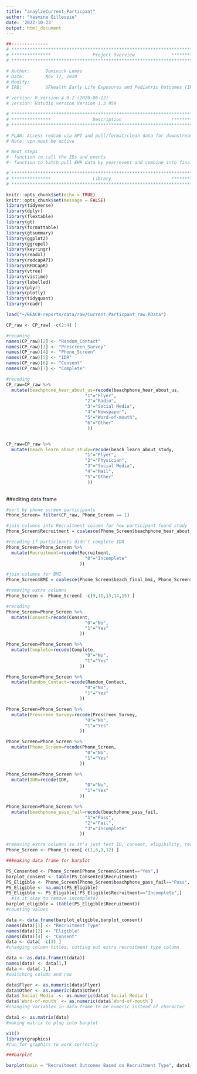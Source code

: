 ```yaml
---
title: "anaylzeCurrent_Particpant"
author: "Yasmine Gillespie"
date: '2022-10-23'
output: html_document
---
```


```r
##-------------- 
# **************************************************************************** #
# ***************                Project Overview              *************** #
# **************************************************************************** #

# Author:      Dominick Lemas
# Date:        Nov 17, 2020 
# Modify:      
# IRB:         UFHealth Early Life Exposures and Pediatric Outcomes (IRB201601899) 

# version: R version 4.0.2 (2020-06-22)
# version: Rstudio version Version 1.3.959 

# **************************************************************************** #
# ***************                Description                   *************** #
# **************************************************************************** #

# PLAN: Access redcap via API and pull/format/clean data for downstream analysis.
# Note: vpn must be active

# Next steps
#- function to call the IDs and events
#- function to batch pull EHR data by year/event and combine into final dataset. 


```

```r

# **************************************************************************** #
# ***************                Library                       *************** #
# **************************************************************************** #

knitr::opts_chunk$set(echo = TRUE)
knitr::opts_chunk$set(message = FALSE)
library(tidyverse)
library(dplyr)
library(flextable)
library(gt)
library(formattable)
library(gtsummary)
library(ggplot2)
library(ggrepel)
library(keyringr)
library(readxl)
library(redcapAPI)
library(REDCapR)
library(vtree)
library(vistime)
library(labelled)
library(plyr)
library(plotly)
library(tidyquant)
library(readr)
```

```r
load("~/BEACH-reports/data/raw/Current_Particpant_raw.RData")
```

```r
CP_raw <- CP_raw[ -c(2:4) ]

```

```r
#renaming
names(CP_raw)[2] <- "Random_Contact"
names(CP_raw)[3] <- "Prescreen_Survey"
names(CP_raw)[4] <- "Phone_Screen"
names(CP_raw)[5] <- "IDR"
names(CP_raw)[6] <- "Consent"
names(CP_raw)[7] <- "Complete"
```

```r
#recoding
CP_raw=CP_raw %>%
  mutate(beachphone_hear_about_us=recode(beachphone_hear_about_us,
                              "1"="Flyer",
                              "2"="Radio",
                              "3"="Social Media",
                              "4"="Newspaper",
                              "5"="Word-of-mouth",
                              "6"="Other"
                               ))


CP_raw=CP_raw %>%
  mutate(beach_learn_about_study=recode(beach_learn_about_study,
                              "1"="Flyer",
                              "2"="Physician",
                              "3"="Social Media",
                              "4"="Mail",
                              "5"="Other"
                               ))
                              
```


##editing data frame
```r
#sort by phone screen participants
Phone_Screen= filter(CP_raw, Phone_Screen == 1)
```

```r
#join columns into Recruitment column for how participant found study
Phone_Screen$Recruitment = coalesce(Phone_Screen$beachphone_hear_about_us, Phone_Screen$beach_learn_about_study, Phone_Screen$IDR)

#recoding if participants didn't complete IDR
Phone_Screen=Phone_Screen %>%
  mutate(Recruitment=recode(Recruitment,
                              "0"="Incomplete"
                            ))

```

```r
#join columns for BMI
Phone_Screen$BMI = coalesce(Phone_Screen$beach_final_bmi, Phone_Screen$beachphone_prepreg_bmi)
```

```r
#removing extra columns
Phone_Screen <- Phone_Screen[ -c(9,11,13,14,15) ]
```

```r
#recoding
Phone_Screen=Phone_Screen %>%
  mutate(Consent=recode(Consent,
                              "0"="No",
                              "1"="Yes"
                            ))

Phone_Screen=Phone_Screen %>%
  mutate(Complete=recode(Complete,
                              "0"="No",
                              "1"="Yes"
                            ))

Phone_Screen=Phone_Screen %>%
  mutate(Random_Contact=recode(Random_Contact,
                              "0"="No",
                              "1"="Yes"
                            ))

Phone_Screen=Phone_Screen %>%
  mutate(Prescreen_Survey=recode(Prescreen_Survey,
                              "0"="No",
                              "1"="Yes"
                            ))

Phone_Screen=Phone_Screen %>%
  mutate(Phone_Screen=recode(Phone_Screen,
                              "0"="No",
                              "1"="Yes"
                            ))

Phone_Screen=Phone_Screen %>%
  mutate(IDR=recode(IDR,
                              "0"="No",
                              "1"="Yes"
                            ))

Phone_Screen=Phone_Screen %>%
  mutate(beachphone_pass_fail=recode(beachphone_pass_fail,
                              "1"="Pass",
                              "2"="Fail",
                              "3"="Incomplete"
                            ))

```

```r
#removing extra columns so it's just test ID, consent, eligibility, recruitment
Phone_Screen <- Phone_Screen[ c(1,6,9,12) ]
```

```r
###making data frame for barplot

PS_Consented <- Phone_Screen[Phone_Screen$Consent=="Yes",]
barplot_consent <- table(PS_Consented$Recruitment)
PS_Eligible <- Phone_Screen[Phone_Screen$beachphone_pass_fail=="Pass",]
PS_Eligible <- na.omit(PS_Eligible)
PS_Eligible <- PS_Eligible[!PS_Eligible$Recruitment=="Incomplete",]
  #is it okay to remove incomplete?
barplot_eligible = (table(PS_Eligible$Recruitment))
#counting values

data <- data.frame(barplot_eligible,barplot_consent)
names(data)[1] <- "Recruitment Type"
names(data)[2] <- "Eligible"
names(data)[4] <- "Consent"
data <- data[ -c(3) ]
#changing column titles, cutting out extra recruitment type column

data <- as.data.frame(t(data))
names(data) <- data[1,]
data <- data[-1,]
#switching column and row

data$Flyer <- as.numeric(data$Flyer)
data$Other <- as.numeric(data$Other)
data$`Social Media` <- as.numeric(data$`Social Media`)
data$`Word-of-mouth` <- as.numeric(data$`Word-of-mouth`)
#changing variables in data frame to be numeric instead of character

data1 <- as.matrix(data)
#making matrix to plug into barplot

x11()
library(graphics)
#run for graphics to work correctly

```

```r
###barplot

barplot(main = "Recruitment Outcomes Based on Recruitment Type", data1,beside=TRUE, col = c("blue","orange"), ylab = "Participants", ylim = c(0,60), xlab = "Recruitment Type", legend.text = TRUE)

```
